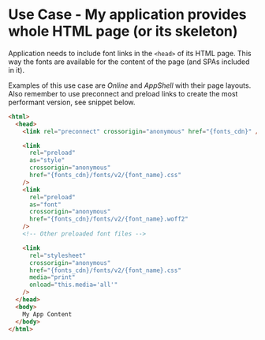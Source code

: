 # Use Case - My application provides whole HTML page (or its skeleton)

<div className="sb-unstyled">

Application needs to include font links in the `<head>` of its HTML page. This way the fonts are available for the content of the page (and SPAs included in it).

Examples of this use case are _Online_ and _AppShell_ with their page layouts. Also remember to use preconnect and preload links to create the most performant version, see snippet below.

```html focus=2:26
<html>
  <head>
    <link rel="preconnect" crossorigin="anonymous" href="{fonts_cdn}" />

    <link
      rel="preload"
      as="style"
      crossorigin="anonymous"
      href="{fonts_cdn}/fonts/v2/{font_name}.css"
    />
    <link
      rel="preload"
      as="font"
      crossorigin="anonymous"
      href="{fonts_cdn}/fonts/v2/{font_name}.woff2"
    />
    <!-- Other preloaded font files -->

    <link
      rel="stylesheet"
      crossorigin="anonymous"
      href="{fonts_cdn}/fonts/v2/{font_name}.css"
      media="print"
      onload="this.media='all'"
    />
  </head>
  <body>
    My App Content
  </body>
</html>
```

</div>
